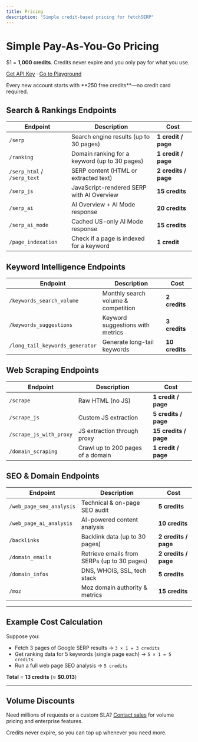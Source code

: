 ```yaml
---
title: Pricing
description: "Simple credit-based pricing for fetchSERP"
---
```


# Simple Pay-As-You-Go Pricing

$1 = **1,000 credits**. Credits never expire and you only pay for what you use.

[Get API Key](https://www.fetchserp.com) · [Go to Playground](/api-reference/introduction)

<Info>
Every new account starts with **250 free credits**—no credit card required.
</Info>

## Search & Rankings Endpoints

| Endpoint | Description | Cost |
|----------|-------------|------|
| `/serp` | Search engine results (up to 30 pages) | **1 credit / page** |
| `/ranking` | Domain ranking for a keyword (up to 30 pages) | **1 credit / page** |
| `/serp_html` / `/serp_text` | SERP content (HTML or extracted text) | **2 credits / page** |
| `/serp_js` | JavaScript-rendered SERP with AI Overview | **15 credits** |
| `/serp_ai` | AI Overview + AI Mode response | **20 credits** |
| `/serp_ai_mode` | Cached US-only AI Mode response | **15 credits** |
| `/page_indexation` | Check if a page is indexed for a keyword | **1 credit** |

## Keyword Intelligence Endpoints

| Endpoint | Description | Cost |
|----------|-------------|------|
| `/keywords_search_volume` | Monthly search volume & competition | **2 credits** |
| `/keywords_suggestions` | Keyword suggestions with metrics | **3 credits** |
| `/long_tail_keywords_generator` | Generate long-tail keywords | **10 credits** |

## Web Scraping Endpoints

| Endpoint | Description | Cost |
|----------|-------------|------|
| `/scrape` | Raw HTML (no JS) | **1 credit / page** |
| `/scrape_js` | Custom JS extraction | **5 credits / page** |
| `/scrape_js_with_proxy` | JS extraction through proxy | **15 credits / page** |
| `/domain_scraping` | Crawl up to 200 pages of a domain | **1 credit / page** |

## SEO & Domain Endpoints

| Endpoint | Description | Cost |
|----------|-------------|------|
| `/web_page_seo_analysis` | Technical & on-page SEO audit | **5 credits** |
| `/web_page_ai_analysis` | AI-powered content analysis | **10 credits** |
| `/backlinks` | Backlink data (up to 30 pages) | **2 credits / page** |
| `/domain_emails` | Retrieve emails from SERPs (up to 30 pages) | **2 credits / page** |
| `/domain_infos` | DNS, WHOIS, SSL, tech stack | **5 credits** |
| `/moz` | Moz domain authority & metrics | **15 credits** |

---

## Example Cost Calculation

Suppose you:

* Fetch 3 pages of Google SERP results → `3 × 1 = 3 credits`
* Get ranking data for 5 keywords (single page each) → `5 × 1 = 5 credits`
* Run a full web page SEO analysis → `5 credits`

**Total** = **13 credits** (≈ **$0.013**)

---

## Volume Discounts

Need millions of requests or a custom SLA? [Contact sales](mailto:sales@fetchserp.com) for volume pricing and enterprise features.

<Tip>
Credits never expire, so you can top up whenever you need more.
</Tip>
